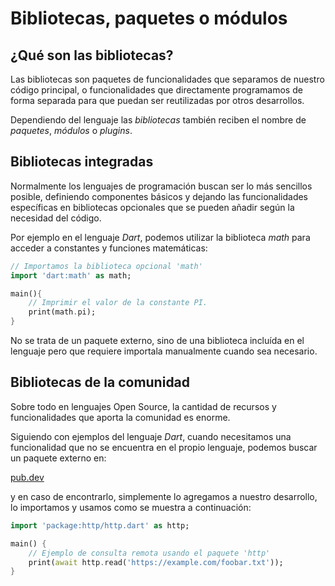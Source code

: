 # Bibliotecas, paquetes o módulos

## ¿Qué son las bibliotecas?

Las bibliotecas son paquetes de funcionalidades que separamos de nuestro código principal, o funcionalidades que directamente programamos de forma separada para que puedan ser reutilizadas por otros desarrollos.

Dependiendo del lenguaje las *bibliotecas* también reciben el nombre de *paquetes*, *módulos* o *plugins*.

## Bibliotecas integradas

Normalmente los lenguajes de programación buscan ser lo más sencillos posible, definiendo componentes básicos y dejando las funcionalidades específicas en bibliotecas opcionales que se pueden añadir según la necesidad del código.

Por ejemplo en el lenguaje *Dart*, podemos utilizar la biblioteca *math* para acceder a constantes y funciones matemáticas:

```dart filename="Dart"
// Importamos la biblioteca opcional 'math'
import 'dart:math' as math;

main(){
    // Imprimir el valor de la constante PI.
    print(math.pi);
}
```

No se trata de un paquete externo, sino de una biblioteca incluída en el lenguaje pero que requiere importala manualmente cuando sea necesario.

## Bibliotecas de la comunidad

Sobre todo en lenguajes Open Source, la cantidad de recursos y funcionalidades que aporta la comunidad es enorme.

Siguiendo con ejemplos del lenguaje *Dart*, cuando necesitamos una funcionalidad que no se encuentra en el propio lenguaje, podemos buscar un paquete externo en: 

[pub.dev](https://pub.dev)

y en caso de encontrarlo, simplemente lo agregamos a nuestro desarrollo, lo importamos y usamos como se muestra a continuación: 

```dart filename="Dart"
import 'package:http/http.dart' as http;

main() {
    // Ejemplo de consulta remota usando el paquete 'http'
    print(await http.read('https://example.com/foobar.txt'));
}
```
